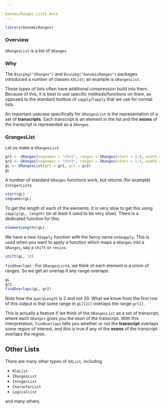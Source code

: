 ```yaml
---

GenomicRanges_Lists_Note
---
```


```r
library(GenomicRanges)
```

### Overview

 `GRangesList` is a list of `GRanges` 

### Why

The `Biocpkg("IRanges")` and `Biocpkg("GenomicRanges")` packages introduced a number of classes `XXList`; an example is `GRangesList`.

These types of lists often have additional compression build into them.  Because of this, it is best to use specific methods/functions on them, as opposed to the standard toolbox of `sapply`/`lapply` that we use for normal lists. 

An important usecase specifically for `GRangesList` is the representation of a set of **transcripts**.  Each transcript is an element in the list and the **exons** of the transcript is represented as a `GRanges`.

### GrangesList

Let us make a `GRangesList`:

```r
gr1 <- GRanges(seqnames = "chr1", ranges = IRanges(start = 1:4, width = 3))
gr2 <- GRanges(seqnames = "chr2", ranges = IRanges(start = 1:4, width = 3))
gL <- GRangesList(gr1 = gr1, gr2 = gr2)
gL
```

A number of standard `GRanges` functions work, but returns (for example) `IntegerList`s
```r
start(gL)
seqnames(gL)
```
To get the length of each of the elements. It is very slow to get this using `sapply(gL, length)` (or at least it used to be very slow).  There is a dedicated function for this:
```r
elementLengths(gL)
```
We have a new `XXapply` function with the fancy name `endoapply`.  This is used when you want to apply a function which maps a `GRanges` into a `GRanges`, say a `shift` or `resize`.
```r
shift(gL, 10)
```

`findOverlaps` : For `GRangesList`s, we think of each element is a union of ranges.  So we get an overlap if any range overlaps.
```r
gL
gr2
findOverlaps(gL, gr2)
```
Note how the `queryLength` is 2 and not 20.  What we know from the first row of this output is that some range in `gL[[2]]` overlaps the range `gr[1]`.

This is actually a feature if we think of the `GRangesList` as a set of transcript, where each `GRanges` gives you the exon of the transcript.  With this interpretation, `findOverlaps` tells you whether or not the **transcript** overlaps some region of interest, and this is true if any of the **exons** of the transcript overlaps the region.

## Other Lists

There are many other types of `XXList`, including

- `RleList`
- `IRangesList`
- `IntegerList`
- `CharacterList`
- `LogicalList`

and many others.

